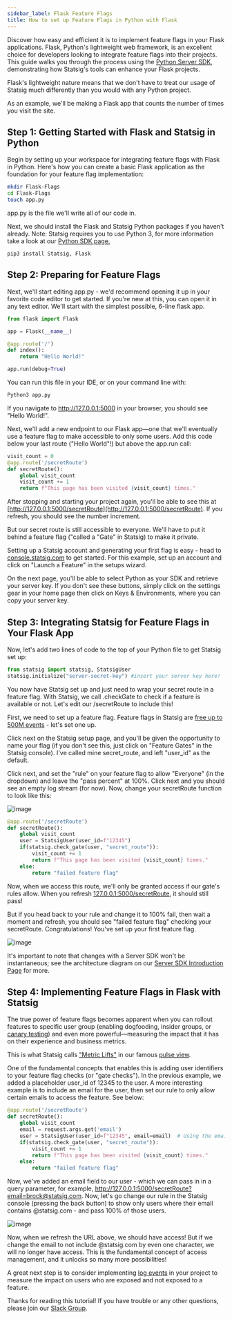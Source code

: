 ```yaml
---
sidebar_label: Flask Feature Flags
title: How to set up Feature Flags in Python with Flask
---
```


Discover how easy and efficient it is to implement feature flags in your Flask applications. Flask, Python's lightweight web framework, is an excellent choice for developers looking to integrate feature flags into their projects. This guide walks you through the process using the [Python Server SDK](https://docs.statsig.com/server/pythonSDK), demonstrating how Statsig's tools can enhance your Flask projects.

Flask's lightweight nature means that we don't have to treat our usage of Statsig much differently than you would with any Python project.

As an example, we'll be making a Flask app that counts the number of times you visit the site.

## Step 1: Getting Started with Flask and Statsig in Python

Begin by setting up your workspace for integrating feature flags with Flask in Python. Here's how you can create a basic Flask application as the foundation for your feature flag implementation:

```zsh
mkdir Flask-Flags
cd Flask-Flags
touch app.py
```

app.py is the file we'll write all of our code in.

Next, we should install the Flask and Statsig Python packages if you haven't already. Note: Statsig requires you to use Python 3, for more information take a look at our [Python SDK page.](https://docs.statsig.com/server/pythonSDK)

```
pip3 install Statsig, Flask
```

## Step 2: Preparing for Feature Flags
Next, we'll start editing app.py - we'd recommend opening it up in your favorite code editor to get started. If you're new at this, you can open it in any text editor. We'll start with the simplest possible, 6-line flask app. 

```Python 
from flask import Flask

app = Flask(__name__)

@app.route('/')
def index():
    return "Hello World!"

app.run(debug=True)
```

You can run this file in your IDE, or on your command line with:

```zsh
Python3 app.py
```

If you navigate to http://127.0.0.1:5000 in your browser, you should see "Hello World!".

Next, we'll add a new endpoint to our Flask app—one that we'll eventually use a feature flag to make accessible to only some users. Add this code below your last route ("Hello World"!) but above the app.run call:

```Python
visit_count = 0
@app.route('/secretRoute')
def secretRoute():
    global visit_count
    visit_count += 1
    return f"This page has been visited {visit_count} times."
```

After stopping and starting your project again, you'll be able to see this at [http://127.0.0.1:5000/secretRoute](http://127.0.0.1:5000/secretRoute). If you refresh, you should see the number increment. 

But our secret route is still accessible to everyone. We'll have to put it behind a feature flag ("called a "Gate" in Statsig) to make it private.

Setting up a Statsig account and generating your first flag is easy - head to [console.statsig.com](https://console.statsig.com/) to get started. For this example, set up an account and click on "Launch a Feature" in the setups wizard.

On the next page, you'll be able to select Python as your SDK and retrieve your server key. If you don't see these buttons, simply click on the settings gear in your home page then click on Keys & Environments, where you can copy your server key.

## Step 3: Integrating Statsig for Feature Flags in Your Flask App

Now, let's add two lines of code to the top of your Python file to get Statsig set up:

```Python
from statsig import statsig, StatsigUser
statsig.initialize("server-secret-key") #insert your server key here!
```

You now have Statsig set up and just need to wrap your secret route in a feature flag. With Statsig, we call .checkGate to check if a feature is available or not. Let's edit our /secretRoute to include this!

First, we need to set up a feature flag. Feature flags in Statsig are [free up to 500M events](https://www.statsig.com/blog/introducing-free-feature-flags) - let's set one up.

Click next on the Statsig setup page, and you'll be given the opportunity to name your flag (if you don't see this, just click on "Feature Gates" in the Statsig console). I've called mine secret_route, and left "user_id" as the default.

Click next, and set the "rule" on your feature flag to allow "Everyone" (in the dropdown) and leave the "pass percent" at 100%. Click next and you should see an empty log stream (for now). Now, change your secretRoute function to look like this:

![image](/img/everyone_gate.png)

```Python 
@app.route('/secretRoute')
def secretRoute():
    global visit_count
    user = StatsigUser(user_id=f"12345")
    if(statsig.check_gate(user, "secret_route")):
        visit_count += 1
        return f"This page has been visited {visit_count} times."
    else:
        return "failed feature flag"
```

Now, when we access this route, we'll only be granted access if our gate's rules allow. When you refresh [127.0.0.1:5000/secretRoute](http://127.0.0.1:5000/secretRoute), it should still pass!

But if you head back to your rule and change it to 100% fail, then wait a moment and refresh, you should see "failed feature flag" checking your secretRoute. Congratulations! You've set up your first feature flag.

![image](/img/everyone0_gate.png)

It's important to note that changes with a Server SDK won't be instantaneous; see the architecture diagram on our [Server SDK Introduction Page](https://docs.statsig.com/server/introduction) for more.

## Step 4: Implementing Feature Flags in Flask with Statsig

The true power of feature flags becomes apparent when you can rollout features to specific user group (enabling dogfooding, insider groups, or [canary testing](https://www.statsig.com/glossary/canary-testing)) and even more powerful—measuring the impact that it has on their experience and business metrics.

This is what Statsig calls ["Metric Lifts"](https://docs.statsig.com/feature-flags/view-exposures) in our famous [pulse view](https://docs.statsig.com/pulse/read-pulse).

One of the fundamental concepts that enables this is adding user identifiers to your feature flag checks (or "gate checks"). In the previous example, we added a placeholder user_id of 12345 to the user. A more interesting example is to include an email for the user, then set our rule to only allow certain emails to access the feature. See below:

```Python
@app.route('/secretRoute')
def secretRoute():
    global visit_count
    email = request.args.get('email')
    user = StatsigUser(user_id=f"12345", email=email)  # Using the email as user_id
    if(statsig.check_gate(user, "secret_route")):
        visit_count += 1
        return f"This page has been visited {visit_count} times."
    else:
        return "failed feature flag"
```

Now, we've added an email field to our user - which we can pass in in a query parameter, for example, http://127.0.0.1:5000/secretRoute?email=brock@statsig.com. Now, let's go change our rule in the Statsig console (pressing the back button) to show only users where their email contains @statsig.com - and pass 100% of those users.

![image](/img/statsigemail_gate.png)

Now, when we refresh the URL above, we should have access! But if we change the email to not include @statsig.com by even one character, we will no longer have access. This is the fundamental concept of access management, and it unlocks so many more possibilities!

A great next step is to consider implementing [log events](https://docs.statsig.com/guides/logging-events) in your project to measure the impact on users who are exposed and not exposed to a feature. 

Thanks for reading this tutorial! If you have trouble or any other questions, please join our [Slack Group](https://statsig.com/slack).
